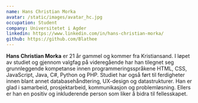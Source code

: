 ```yaml
---
name: Hans Christian Morka
avatar: /static/images/avatar_hc.jpg
occupation: Student
company: Universitetet i Agder
linkedin: https://www.linkedin.com/in/hans-christian-morka/
github: https://github.com/Blathee
---
```


**Hans Christian Morka** er 21 år gammel og kommer fra Kristiansand. I løpet av studiet og gjennom valgfag på videregående har han tilegnet seg grunnleggende kompetanse innen programmeringsspråkene HTML, CSS, JavaScript, Java, C#, Python og PHP. Studiet har også ført til ferdigheter innen blant annet databasehåndtering, UX-design og datastrukturer. Han er glad i samarbeid, prosjektarbeid, kommunikasjon og problemløsning. Ellers er han en positiv og inkluderende person som liker å bidra til fellesskapet.
